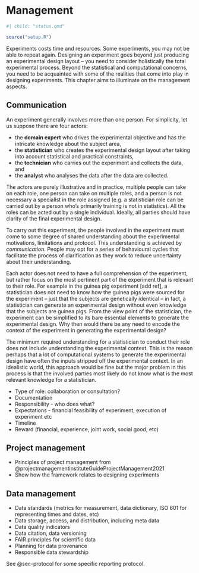 # Management {#sec-management}


```r
#| child: "status.qmd"
```

```r
source("setup.R")
```

Experiments costs time and resources. Some experiments, you may not be able to repeat again. Designing an experiment goes beyond just producing an experimental design layout -- you need to consider holistically the total experimental process. Beyond the statistical and computational concerns, you need to be acquainted with some of the realities that come into play in designing experiments. This chapter aims to illuminate on the management aspects. 

## Communication

An experiment generally involves more than one person. For simplicity, let us suppose there are four actors:

* the **domain expert** who drives the experimental objective and has the intricate knowledge about the subject area,
* the **statistician** who creates the experimental design layout after taking into account statistical and practical constraints,  
* the **technician** who carries out the experiment and collects the data, and
* the **analyst** who analyses the data after the data are collected. 

The actors are purely illustrative and in practice, multiple people can take on each role, one person can take on multiple roles, and a person is not necessary a specialist in the role assigned (e.g. a statistician role can be carried out by a person who's primarily training is not in statistics). All the roles can be acted out by a single individual. Ideally, all parties should have clarity of the final experimental design. 

To carry out this experiment, the people involved in the experiment must come to some degree of shared understanding about the experimental motivations, limitations and protocol. This understanding is achieved by *communication*. People may opt for a series of behavioural cycles that facilitate the process of clarification as they work to reduce uncertainty about their understanding.  



Each actor does not need to have a full comprehension of the experiment, but rather focus on the most pertinent part of the experiment that is relevant to their role. 
For example in the guinea pig experiment [add ref], a statistician does not need to know how the guinea pigs were sourced for the experiment -- just that the subjects are genetically identical -- in fact, a statistician can generate an experimental design without even knowledge that the subjects are guinea pigs. From the view point of the statistician, the experiment can be simplified to its bare essential elements to generate the experimental design. Why then would there be any need to encode the context of the experiment in generating the experimental design?

The minimum required understanding for a statistician to conduct their role does not include understanding the experimental context. This is the reason perhaps that a lot of computational systems to generate the experimental design have often the inputs stripped off the experimental context. In an idealistic world, this approach would be fine but the major problem in this process is that the involved parties most likely do not know what is the most relevant knowledge for a statistician. 



- Type of role: collaboration or consultation?
- Documentation
- Responsibility - who does what?  
- Expectations - financial feasibility of experiment, execution of experiment etc
- Timeline
- Reward (financial, experience, joint work, social good, etc) 

## Project management

- Principles of project management from @projectmanagementinstituteGuideProjectManagement2021
- Show how the framework relates to designing experiments

## Data management

- Data standards (metrics for measurement, data dictionary, ISO 601 for representing times and dates, etc) 
- Data storage, access, and distribution, including meta data
- Data quality indicators
- Data citation, data versioning
- FAIR principles for scientific data 
- Planning for data provenance
- Responsible data stewardship

See @sec-protocol for some specific reporting protocol.
